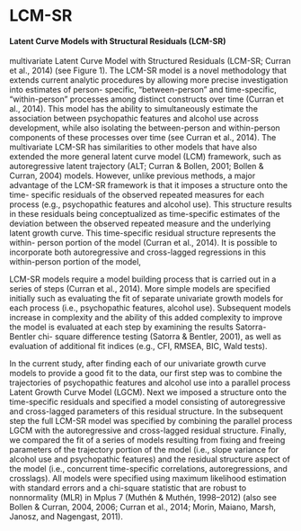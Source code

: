 # LCM-SR

#### Latent Curve Models with Structural Residuals (LCM-SR)

multivariate Latent Curve Model with Structured Residuals (LCM-SR; Curran et al., 2014) (see Figure 1). The LCM-SR model is a novel methodology that extends current analytic procedures by allowing more precise investigation into estimates of person- specific, "between-person" and time-specific, "within-person" processes among distinct constructs over time (Curran et al., 2014). This model has the ability to simultaneously estimate the association between psychopathic features and alcohol use across development, while also isolating the between-person and within-person components of these processes over time (see Curran et al., 2014). The multivariate LCM-SR has similarities to other models that have also extended the more general latent curve model (LCM) framework, such as autoregressive latent trajectory (ALT; Curran & Bollen, 2001; Bollen & Curran, 2004) models. However, unlike previous methods, a major advantage of the LCM-SR framework is that it imposes a structure onto the time- specific residuals of the observed repeated measures for each process (e.g., psychopathic features and alcohol use). This structure results in these residuals being conceptualized as time-specific estimates of the deviation between the observed repeated measure and the underlying latent growth curve. This time-specific residual structure represents the within- person portion of the model (Curran et al., 2014). It is possible to incorporate both autoregressive and cross-lagged regressions in this within-person portion of the model,

LCM-SR models require a model building process that is carried out in a series of steps (Curran et al., 2014). More simple models are specified initially such as evaluating the fit of separate univariate growth models for each process (i.e., psychopathic features, alcohol use). Subsequent models increase in complexity and the ability of this added complexity to improve the model is evaluated at each step by examining the results Satorra-Bentler chi- square difference testing (Satorra & Bentler, 2001), as well as evaluation of additional fit indices (e.g., CFI, RMSEA, BIC, Wald tests).

In the current study, after finding each of our univariate growth curve models to provide a good fit to the data, our first step was to combine the trajectories of psychopathic features and alcohol use into a parallel process Latent Growth Curve Model (LGCM). Next we imposed a structure onto the time-specific residuals and specified a model consisting of autoregressive and cross-lagged parameters of this residual structure. In the subsequent step the full LCM-SR model was specified by combining the parallel process LGCM with the autoregressive and cross-lagged residual structure. Finally, we compared the fit of a series of models resulting from fixing and freeing parameters of the trajectory portion of the model (i.e., slope variance for alcohol use and psychopathic features) and the residual structure aspect of the model (i.e., concurrent time-specific correlations, autoregressions, and crosslags). All models were specified using maximum likelihood estimation with standard errors and a chi-square statistic that are robust to nonnormality (MLR) in Mplus 7 (Muthén & Muthén, 1998--2012) (also see Bollen & Curran, 2004, 2006; Curran et al., 2014; Morin, Maiano, Marsh, Janosz, and Nagengast, 2011).